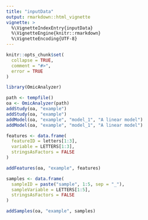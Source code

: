 ```yaml
---
title: "inputData"
output: rmarkdown::html_vignette
vignette: >
  %\VignetteIndexEntry{inputData}
  %\VignetteEngine{knitr::rmarkdown}
  %\VignetteEncoding{UTF-8}
---
```


```r
knitr::opts_chunk$set(
  collapse = TRUE,
  comment = "#>",
  error = TRUE
)
```

```r
library(OmicAnalyzer)
```

```r
path <- tempfile()
oa <- OmicAnalyzer(path)
addStudy(oa, "example")
addStudy(oa, "example")
addModel(oa, "example", "model_1", "A linear model")
addModel(oa, "example", "model_1", "A linear model")
```

```r
features <- data.frame(
  featureID = letters[1:3],
  variable = LETTERS[1:3],
  stringsAsFactors = FALSE
)

addFeatures(oa, "example", features)
```

```r
samples <- data.frame(
  sampleID = paste("sample", 1:5, sep = "_"),
  sampleVariable = LETTERS[1:5],
  stringsAsFactors = FALSE
)

addSamples(oa, "example", samples)
```

